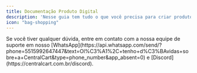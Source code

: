 ```yaml
---
title: Documentação Produto Digital
description: 'Nesse guia tem tudo o que você precisa para criar produtos digitais e automatizar a entrega de forma rápida e prática.'
icon: "bag-shopping"
---
```


<Card horizontal title="Como criar um produto em sua loja" icon="bags-shopping" href="/produto-digital/criar-produto" color="#25d366"> 
</Card>

<Card horizontal title="Como criar anúncio dinâmico em seu produto" icon="network-wired" href="/general/anuncio-dinamico" color="#25d366"> 
</Card>

<Card horizontal title="Sistema de Instruções" icon="book-open-cover" href="/produto-digital/instrucoes" color="#25d366"> 
</Card>

<Card horizontal title="Sistema de linhas/keys" icon="file-lines" href="/produto-digital/linhas" color="#25d366"> 
</Card>

<Card horizontal title="Sistema de arquivo" icon="files" href="/produto-digital/arquivo" color="#25d366"> 
</Card>


<Card horizontal title="Como criar uma loja para o seu produto digital" icon="shop" href="/produto-digital/como-criar" color="#25d366"> 
</Card>

<Card horizontal title="Como criar uma loja para vender contas de Minecraft" icon="block-brick" href="/produto-digital/contas-minecraft" color="#25d366"> 
</Card>

<Card horizontal title="Como criar uma loja para vender contas de Roblox, jogos, etc" icon="bag-shopping" href="/produto-digital/contas-jogos" color="#25d366"> 
</Card>

<Card horizontal title="Como criar uma loja para vender ebooks" icon="file-circle-plus" href="/produto-digital/contas-ebooks" color="#25d366"> 
</Card>

<Card horizontal title="Como criar uma loja para vender gift cards" icon="gift-card" href="/produto-digital/gift-cards" color="#25d366"> 
</Card>


<Check>
Se você tiver qualquer dúvida, entre em contato com a nossa equipe de suporte
em nosso [WhatsApp](https://api.whatsapp.com/send/?phone=5515992647447&text=Ol%C3%A1%2C+tenho+d%C3%BAvidas+sobre+a+CentralCart&type=phone_number&app_absent=0) 
e [Discord](https://centralcart.com.br/discord).
</Check>

